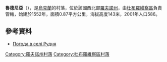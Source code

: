 {{coord|51|41|17|N|26|34|58|E|scale:30000|display=title}}

'''魯德尼亞'''（{{lang-uk|Рудня}}），是[[烏克蘭|烏克蘭]]的村落，位於該國西北部[[羅夫諾州|羅夫諾州]]，由[[杜布羅維察區|杜布羅維察區]]負責管轄，始建於1552年，面積0.87平方公里，海拔高度143米，2001年人口586。

==參考資料==
* [http://weather.in.ua/ua/rovenskaja/22929 Погода в селі Рудня] {{Wayback|url=http://weather.in.ua/ua/rovenskaja/22929 |date=20111216231834 }}

{{DEFAULTSORT:Рудня}}
[[Category:羅夫諾州村落|Category:羅夫諾州村落]]
[[Category:杜布羅維察區村落|Category:杜布羅維察區村落]]


{{Rivne-geo-stub}}